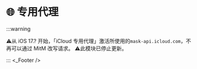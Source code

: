 
# 🌐 专用代理
:::warning

⚠️从 iOS 17.? 开始，「iCloud 专用代理」激活所使用的`mask-api.icloud.com`，不再可以通过 MitM 改写请求。
⚠️此模块已停止更新。

:::
<PrivateRelay />
<_Footer />
